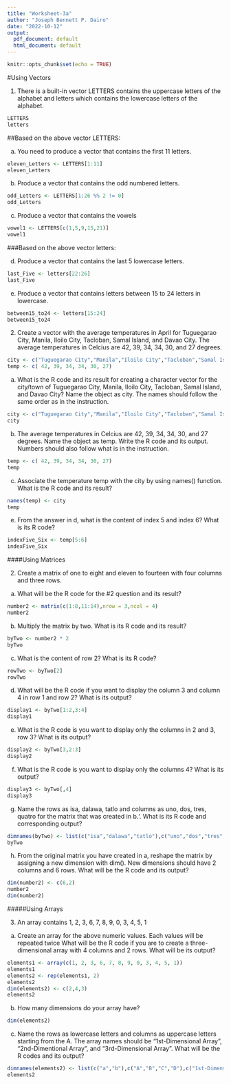 ```yaml
---
title: "Worksheet-3a"
author: "Joseph Bennett P. Dairo"
date: "2022-10-12"
output:
  pdf_document: default
  html_document: default
---
```


```r
knitr::opts_chunk$set(echo = TRUE)
```

#Using Vectors

1. There is a built-in vector LETTERS contains the uppercase letters of the alphabet
and letters which contains the lowercase letters of the alphabet.
```r
LETTERS
letters
```
##Based on the above vector LETTERS:

a. You need to produce a vector that contains the first 11 letters.
```r
eleven_Letters <- LETTERS[1:11]
eleven_Letters
```
b. Produce a vector that contains the odd numbered letters.
```r
odd_Letters <- LETTERS[1:26 %% 2 != 0]
odd_Letters
```
c. Produce a vector that contains the vowels
```r
vowel1 <- LETTERS[c(1,5,9,15,21)]
vowel1
```
###Based on the above vector letters:

d. Produce a vector that contains the last 5 lowercase letters.
```r
last_Five <- letters[22:26]
last_Five
```
e. Produce a vector that contains letters between 15 to 24 letters in lowercase.
```r
between15_to24 <- letters[15:24]
between15_to24
```

2. Create a vector with the average temperatures in April for Tuguegarao City, Manila,
Iloilo City, Tacloban, Samal Island, and Davao City. The average temperatures in
Celcius are 42, 39, 34, 34, 30, and 27 degrees.
```r
city <- c("Tuguegarao City","Manila","Iloilo City","Tacloban","Samal Island","Davao City")
temp <- c( 42, 39, 34, 34, 30, 27)
```
a. What is the R code and its result for creating a character vector for the city/town of
Tuguegarao City, Manila, Iloilo City, Tacloban, Samal Island, and Davao City? Name the
object as city. The names should follow the same order as in the instruction.
```r
city <- c("Tuguegarao City","Manila","Iloilo City","Tacloban","Samal Island","Davao City")
city
```
b. The average temperatures in Celcius are 42, 39, 34, 34, 30, and 27 degrees.
Name the object as temp. Write the R code and its output. Numbers should also follow what
is in the instruction.
```r
temp <- c( 42, 39, 34, 34, 30, 27)
temp
```
c. Associate the temperature temp with the city by using names() function. What is
the R code and its result?
```r
names(temp) <- city
temp
```

e. From the answer in d, what is the content of index 5 and index 6? What is its R code?
```r
indexFive_Six <- temp[5:6]
indexFive_Six
```

####Using Matrices

2. Create a matrix of one to eight and eleven to fourteen with four columns and three
rows.

a. What will be the R code for the #2 question and its result?
```r
number2 <- matrix(c(1:8,11:14),nrow = 3,ncol = 4)
number2
```
b. Multiply the matrix by two. What is its R code and its result?
```r
byTwo <- number2 * 2
byTwo
```
c. What is the content of row 2? What is its R code?
```r
rowTwo <- byTwo[2]
rowTwo
```
d. What will be the R code if you want to display the column 3 and column 4 in row 1
and row 2? What is its output?
```r
display1 <- byTwo[1:2,3:4]
display1
```
e. What is the R code is you want to display only the columns in 2 and 3, row 3? What
is its output?
```r
display2 <- byTwo[3,2:3]
display2
```
f. What is the R code is you want to display only the columns 4? What is its output?
```r
display3 <- byTwo[,4]
display3
```
g. Name the rows as isa, dalawa, tatlo and columns as uno, dos, tres, quatro
for the matrix that was created in b.‘. What is its R code and corresponding output?
```r
dimnames(byTwo) <- list(c("isa","dalawa","tatlo"),c("uno","dos","tres","quatro"))
byTwo
```
h. From the original matrix you have created in a, reshape the matrix by assigning a
new dimension with dim(). New dimensions should have 2 columns and 6 rows. What will
be the R code and its output?
```r
dim(number2) <- c(6,2)
number2
dim(number2)
```

#####Using Arrays

3. An array contains 1, 2, 3, 6, 7, 8, 9, 0, 3, 4, 5, 1

a. Create an array for the above numeric values. Each values will be repeated twice
What will be the R code if you are to create a three-dimensional array with 4 columns and 2
rows. What will be its output?
```r
elements1 <- array(c(1, 2, 3, 6, 7, 8, 9, 0, 3, 4, 5, 1))
elements1
elements2 <- rep(elements1, 2)
elements2
dim(elements2) <- c(2,4,3)
elements2
```
b. How many dimensions do your array have?
```r
dim(elements2)
```
c. Name the rows as lowercase letters and columns as uppercase letters starting from
the A. The array names should be “1st-Dimensional Array”, “2nd-Dimentional Array”, and
“3rd-Dimensional Array”. What will be the R codes and its output?
```r
dimnames(elements2) <- list(c("a","b"),c("A","B","C","D"),c("1st-Dimensional Array", "2nd-Dimentional Array","3rd-Dimensional Array"))
elements2
```